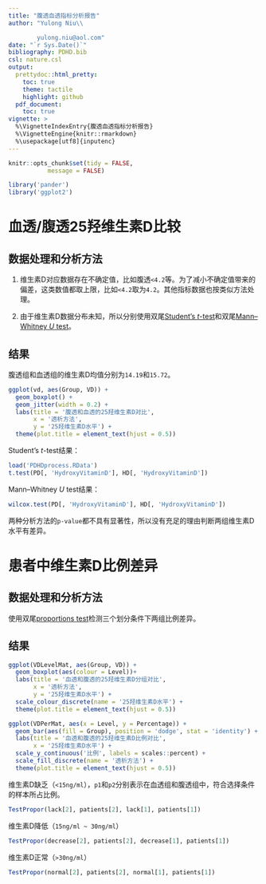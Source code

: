 ```yaml
---
title: "腹透血透指标分析报告"
author: "Yulong Niu\\

        yulong.niu@aol.com"
date: "`r Sys.Date()`"
bibliography: PDHD.bib
csl: nature.csl
output: 
  prettydoc::html_pretty:
    toc: true
    theme: tactile
    highlight: github
  pdf_document:
    toc: true
vignette: >
  %\VignetteIndexEntry{腹透血透指标分析报告}
  %\VignetteEngine{knitr::rmarkdown}
  %\usepackage[utf8]{inputenc}
---
```


```r
knitr::opts_chunk$set(tidy = FALSE,
		   message = FALSE)
```

```r
library('pander')
library('ggplot2')
```

# 血透/腹透25羟维生素D比较

## 数据处理和分析方法

1. 维生素D对应数据存在不确定值，比如腹透`<4.2`等。为了减小不确定值带来的偏差，这类数值都取上限，比如`<4.2`取为`4.2`。其他指标数据也按类似方法处理。

2. 由于维生素D数据分布未知，所以分别使用双尾[Student's *t*-test](https://en.wikipedia.org/wiki/Student's_t-test)和双尾[Mann–Whitney *U* test](https://en.wikipedia.org/wiki/Student's_t-test)。

## 结果

腹透组和血透组的维生素D均值分别为`14.19`和`15.72`。

```r
ggplot(vd, aes(Group, VD)) +
  geom_boxplot() +
  geom_jitter(width = 0.2) +
  labs(title = '腹透和血透的25羟维生素D对比',
       x = '透析方法',
       y = '25羟维生素D水平') +
  theme(plot.title = element_text(hjust = 0.5))
```

Student's *t*-test结果：

```r
load('PDHDprocess.RData')
t.test(PD[, 'HydroxyVitaminD'], HD[, 'HydroxyVitaminD'])
```

Mann–Whitney *U* test结果：

```r
wilcox.test(PD[, 'HydroxyVitaminD'], HD[, 'HydroxyVitaminD'])
```

两种分析方法的`p-value`都不具有显著性，所以没有充足的理由判断两组维生素D水平有差异。

# 患者中维生素D比例差异

## 数据处理和分析方法

使用双尾[proportions test](http://www.dummies.com/education/math/statistics/how-to-compare-two-population-proportions/)检测三个划分条件下两组比例差异。

## 结果


```r
ggplot(VDLevelMat, aes(Group, VD)) +
  geom_boxplot(aes(colour = Level))+
  labs(title = '血透和腹透的25羟维生素D分组对比',
       x = '透析方法',
       y = '25羟维生素D水平') +
  scale_colour_discrete(name = '25羟维生素D水平') +
  theme(plot.title = element_text(hjust = 0.5))
```

```r
ggplot(VDPerMat, aes(x = Level, y = Percentage)) +
  geom_bar(aes(fill = Group), position = 'dodge', stat = 'identity') +
  labs(title = '血透和腹透的25羟维生素D比例对比',
       x = '25羟维生素D水平') +
  scale_y_continuous('比例', labels = scales::percent) +
  scale_fill_discrete(name = '透析方法') +
  theme(plot.title = element_text(hjust = 0.5))
```

维生素D缺乏（`<15ng/ml`），`p1`和`p2`分别表示在血透组和腹透组中，符合选择条件的样本所占比例。

```r
TestPropor(lack[2], patients[2], lack[1], patients[1])
```

维生素D降低（`15ng/ml ~ 30ng/ml`）

```r
TestPropor(decrease[2], patients[2], decrease[1], patients[1])
```

维生素D正常（`>30ng/ml`）

```r
TestPropor(normal[2], patients[2], normal[1], patients[1])
```
